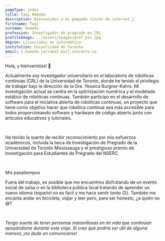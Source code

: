 ```yaml
---
pageType: index
title: Taqi Hamoda
description: Bienvenidos a mi pequeño rincón de internet 🌱
firstname: Taqi
surname: Hamoda
profession: Investigador de pregrado en CRL
profileImage: ../assets/images/prof_pic.jpg
degree: Licenciados en informática
institution: Universidad de Toronto
email: t.hamoda [arroba] mail.utoronto.ca
---
```


<Text as='h2' fontSize='3xl'>Hola, y bienvenidos! 👋</Text>

<Text>Actualmente soy investigador universitario en el <Link color='teal.500' href='https://crl.utm.utoronto.ca/'>laboratorio de robóticas continuas (CRL)</Link> de la Universidad de Toronto, donde he tenido el privilegio de trabajar bajo la dirección de la <Link color='teal.500' href='https://www.cs.toronto.edu/~jbk/'>Dra. Yessica Burgner-Kahrs</Link>. Mi investigación actual se centra en la optimización numérica y el modelado estático de robóticas continuas. También participo en el desarrollo de software para <Link color='teal.500' href='https://www.opencontinuumrobotics.com/'>el iniciativa abierta de robóticas continuas</Link>, un proyecto que tiene como objetivo hacer que robótica continua sea más accesible para todos proporcionando software y hardware de código abierto junto con artículos educativos y tutoriales.</Text>

<br/>

<Text>He tenido la suerte de recibir reconocimiento por mis esfuerzos académicos, incluida la <Link color='teal.500' href='https://www.utm.utoronto.ca/dean/awards-grants/undergraduate-awards-grants/utm-undergraduate-research-grants'>beca de Investigación de Pregrado de la Universidad de Toronto Mississauga</Link> y el prestigioso <Link color='teal.500' href='https://www.nserc-crsng.gc.ca/students-etudiants/ug-pc/usra-brpc_eng.asp'>premio de Investigación para Estudiantes de Pregrado del NSERC</Link>.</Text>

<br/>

<Text as='h3' fontSize='2xl'>Mis pasatiempos</Text>

Fuera del trabajo, es posible que me encuentres disfrutando de un evento social de salsa o en la biblioteca pública local tratando de aprender un nuevo idioma (español no es facil y me hace sentir tonto 🙃). También me encanta andar en bicicleta, viajar y leer pero, para ser honesto, ¿a quién no 😅?

<br/>

*Tengo suerte de tener personas maravillosas en mi vida que continúan apoyándome durante este viaje. Si cree que podría ser útil de alguna manera, ¡no dude en comunicarse!*
